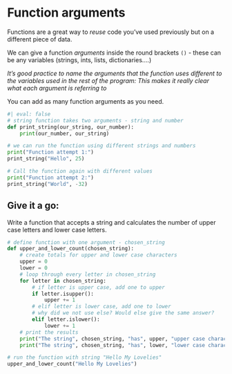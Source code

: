 # Function arguments 

Functions are a great way to _reuse_ code you've used previously but on a different piece of data. 

We can give a function *arguments* inside the round brackets `()` - these can be any variables (strings, ints, lists, dictionaries....)

_It's good practice to name the arguments that the function uses different to the variables used in the rest of the program: This makes it really clear what each argument is referring to_

You can add as many function arguments as you need. 

```python
#| eval: false
# string function takes two arguments - string and number
def print_string(our_string, our_number):
    print(our_number, our_string)

# we can run the function using different strings and numbers
print("Function attempt 1:")
print_string("Hello", 25)

# Call the function again with different values
print("Function attempt 2:")
print_string("World", -32)
```

## Give it a go:

Write a function that accepts a string and calculates the number of upper case letters and lower case letters.

::: { .callout-tip collapse="true" title="Show answer"}

```python
# define function with one argument - chosen_string
def upper_and_lower_count(chosen_string):
    # create totals for upper and lower case characters
    upper = 0
    lower = 0
    # loop through every letter in chosen_string
    for letter in chosen_string:
        # if letter is upper case, add one to upper
        if letter.isupper():
            upper += 1
        # elif letter is lower case, add one to lower
        # why did we not use else? Would else give the same answer?
        elif letter.islower():
            lower += 1
    # print the results
    print("The string", chosen_string, "has", upper, "upper case characters")
    print("The string", chosen_string, "has", lower, "lower case characters")

# run the function with string "Hello My Lovelies"
upper_and_lower_count("Hello My Lovelies")
```

:::